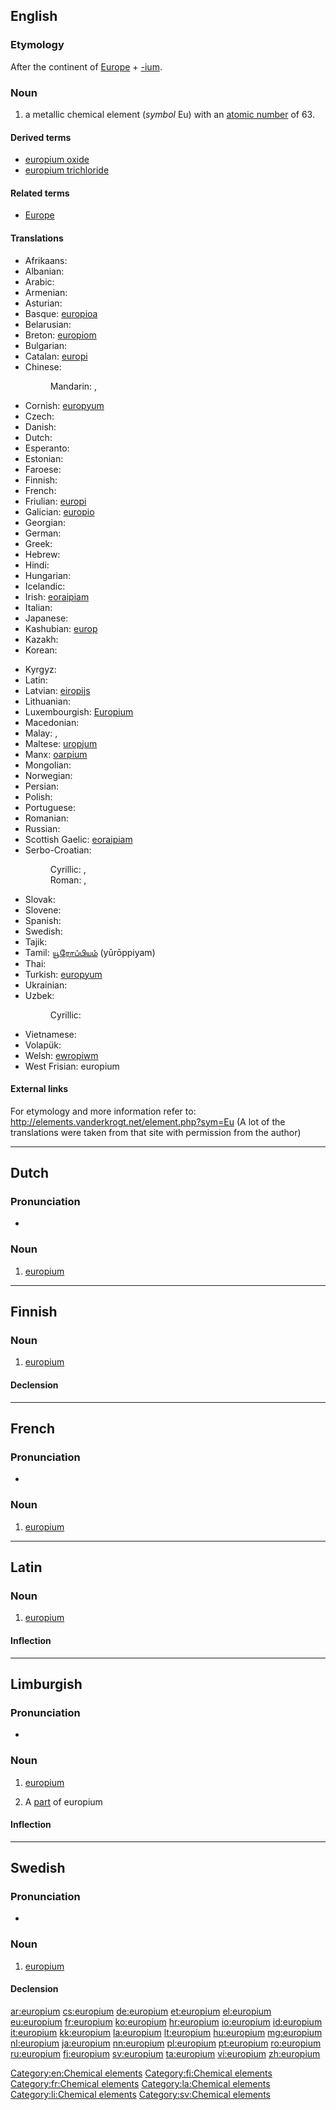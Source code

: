 {{also|Europium}}
==English==
{{elements|Eu|samarium|Sm|gadolinium|Gd}}

===Etymology===
After the continent of [[Europe]] + [[-ium]].

===Noun===
{{en-noun|-}}
{{wikipedia}}

# a metallic chemical element (''symbol'' Eu) with an [[atomic number]] of 63.

====Derived terms====
* [[europium oxide]]
* [[europium trichloride]]

====Related terms====
* [[Europe]]<!--from which "europium" is derived-->

====Translations====
{{trans-top|chemical element}}
* Afrikaans: {{t-|af|europium}}
* Albanian: {{t-|sq|europ|xs=Albanian}}
* Arabic: {{t-|ar|يروبيوم|m|tr=yurúbyum|sc=Arab}}
* Armenian: {{t-|hy|եվրոպիում|tr=evropium}}
* Asturian: {{t-|ast|europiu|m}}
* Basque: [[europioa]]
* Belarusian: {{t-|be|еўропiй|m|tr=jeŭrópij|sc=Cyrl}}
* Breton: [[europiom]]
* Bulgarian: {{t-|bg|европий|m|tr=evrópij}}
* Catalan: [[europi]]
* Chinese:
*: Mandarin: {{t|zh|銪|sc=Hani}}, {{t|zh|铕|tr=yǒu|sc=Hani}}
* Cornish: [[europyum]]
* Czech: {{t+|cs|europium|n}}
* Danish: {{t-|da|europium}}
* Dutch: {{t+|nl|europium|n}}
* Esperanto: {{t-|eo|eŭropio|xs=Esperanto}}
* Estonian: {{t-|et|euroopium}}
* Faroese: {{t-|fo|europium|xs=Faroese}}
* Finnish: {{t+|fi|europium}}
* French: {{t+|fr|europium|m}}
* Friulian: [[europi]]
* Galician: [[europio]]
* Georgian: {{t-|ka|ეუროპიუმი|tr=europiumi|sc=Geor}}
* German: {{t+|de|Europium|n}}
* Greek: {{t+|el|ευρώπιο|n|tr=evrópio}}
* Hebrew: {{t+|he|אירופיום|tr=irópyum}}
* Hindi: {{t|hi|किंविरला|tr=kinviralaa|sc=Deva}}
* Hungarian: {{t+|hu|európium}}
* Icelandic: {{t-|is|evropín}}
* Irish: [[eoraipiam]]
* Italian: {{t+|it|europio|m}}
* Japanese: {{t+|ja|ユウロピウム|tr=yūropiumu}}
* Kashubian: [[europ]]
* Kazakh: {{t-|kk|европий|tr=evropïy|sc=Cyrl|xs=Kazakh}}
* Korean: {{t+|ko|유로퓸|tr=yuropyum|sc=Hang}}
{{trans-mid}}
* Kyrgyz: {{t-|ky|европий|tr=evropiy|sc=Cyrl}}
* Latin: {{t+|la|europium|n}}
* Latvian: [[eiropijs]]
* Lithuanian: {{t+|lt|europis|xs=Lithuanian}}
* Luxembourgish: [[Europium]]
* Macedonian: {{t-|mk|европиум|m|tr=evrópium|sc=Cyrl}}
* Malay: {{t-|ms|europium}}, {{t-|ms|eropium}}
* Maltese: [[uropjum]]
* Manx: [[oarpium]]
* Mongolian: {{t-|mn|ебропи|tr=ebropi|sc=Cyrl}}
* Norwegian: {{t-|no|europium}}
* Persian: {{t-|fa|یوروپیم|sc=fa-Arab}}
* Polish: {{t+|pl|europ|m}}
* Portuguese: {{t+|pt|európio|m}}
* Romanian: {{t+|ro|europiu|n}}
* Russian: {{t+|ru|европий|m|tr=jevrópij}}
* Scottish Gaelic: [[eoraipiam]]
* Serbo-Croatian:
*: Cyrillic: {{t-|sh|еуропиjум|m}}, {{t-|sh|еуропиj|m}}
*: Roman: {{t-|sh|europijum|m}}, {{t-|sh|europij|m}}
* Slovak: {{t-|sk|europium|n}}
* Slovene: {{t+|sl|evropij|m}}
* Spanish: {{t+|es|europio|m}}
* Swedish: {{t+|sv|europium|n}}
* Tajik: {{t-|tg|европий|tr=yevropiy|sc=Cyrl}}
* Tamil: [[யூரோப்பியம்]] (yūrōppiyam)
* Thai: {{t-|th|ยูโรเพียม|tr=yūrōphiam|sc=Thai}}
* Turkish: [[europyum]]
* Ukrainian: {{t-|uk|європiй|m|tr=jevrópij|sc=Cyrl}}
* Uzbek: {{t-|uz|evropiy}}
*: Cyrillic: {{t-|uz|европий|tr=evropiy|sc=Cyrl|xs=Uzbek}}
* Vietnamese: {{t-|vi|europi}}
* Volapük: {{t+|vo|löropin}}
* Welsh: [[ewropiwm]]
* West Frisian: europium
{{trans-bottom}}

====External links====
For etymology and more information refer to:
http://elements.vanderkrogt.net/element.php?sym=Eu
(A lot of the translations were taken from that site with permission from the author)

[[Category:en:Chemical elements]]

----

==Dutch==
{{wikipedia|lang=nl}}
{{elements|Eu|samarium|Sm|gadolinium|Gd|lang=nl}}

===Pronunciation===
* {{audio|Nl-europium.ogg|Audio}}

===Noun===
{{nl-noun|n|-|-}}

# [[#English|europium]]

----

==Finnish==
{{wikipedia|lang=fi}}

===Noun===
{{fi-noun}}

# [[#English|europium]]

====Declension====
{{fi-decl-risti|europium|i=0}}

[[Category:fi:Chemical elements]]

----

==French==
{{wikipedia|lang=fr}}

===Pronunciation===
* {{IPA|/ø.ʁɔ.pjɔm/|lang=fr}}

===Noun===
{{fr-noun-unc|m}}

# [[#English|europium]]

[[Category:fr:Chemical elements]]

----

==Latin==
{{wikipedia|lang=la}}

===Noun===
{{la-noun|eurōpium|europii|eurōpiī|n|second}}

# [[#English|europium]]

====Inflection====
{{la-decl-2nd-N|europi|eurōpi}}

[[Category:la:Chemical elements]]

----

==Limburgish==

===Pronunciation===
* {{IPA|[øː˧ˈʁoː˨pjɔ˧m]|lang=li}}

===Noun===
{{li-noun|g=n}}

# {{uncountable|lang=li}} [[europium#English|europium]]
# A [[part]] of europium

====Inflection====
{{li-decl-noun-um|europi}}

[[Category:li:Chemical elements]]

----

==Swedish==

===Pronunciation===
* {{IPA|/ɛˈruːpɪɵm/|lang=sv}}

===Noun===
{{sv-noun|g=n|-}}

# [[#English|europium]]

====Declension====
{{sv-noun-unc-irreg-n|2=europiet}}

[[Category:sv:Chemical elements]]

[[ar:europium]]
[[cs:europium]]
[[de:europium]]
[[et:europium]]
[[el:europium]]
[[eu:europium]]
[[fr:europium]]
[[ko:europium]]
[[hr:europium]]
[[io:europium]]
[[id:europium]]
[[it:europium]]
[[kk:europium]]
[[la:europium]]
[[lt:europium]]
[[hu:europium]]
[[mg:europium]]
[[nl:europium]]
[[ja:europium]]
[[nn:europium]]
[[pl:europium]]
[[pt:europium]]
[[ro:europium]]
[[ru:europium]]
[[fi:europium]]
[[sv:europium]]
[[ta:europium]]
[[vi:europium]]
[[zh:europium]]
